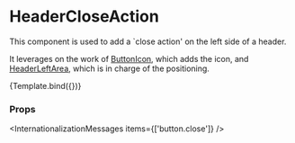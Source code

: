 
<Meta
  title="Components/Header/HeaderCloseAction"
  component={HeaderCloseAction}
/>

# HeaderCloseAction

This component is used to add a `close action' on the left side of a header.

It leverages on the work of [ButtonIcon](/docs/components-button-buttonicon--docs), which adds the icon, and [HeaderLeftArea](/docs/components-header-headerleftarea--docs), which is in charge of the positioning.


<Canvas>
  <Story
    name="Default"
    args={{ icon: 'Default' }}
    argTypes={{
      icon: {
        options: ['Default', 'ArrowBack', 'ArrowBackIos'],
        mapping: {
          Default: undefined,
          ArrowBack: IconArrowBack,
          ArrowBackIos: IconArrowBackIos,
        },
        control: { type: 'select' },
      },
      onClick: { control: false },
    }}
  >
    {Template.bind({})}
  </Story>
</Canvas>

### Props

<ArgsTable story="Default" />

<InternationalizationMessages items={['button.close']} />
